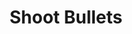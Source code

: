 ---
title: Shoot Bullets
description: Simple Astroids clone
pubDate: Nov. 14, 2017
heroImage: /tuts/gtk-ast/astroids_11.png
source: https://github.com/kion-dgl/DashGL-GTK-Astroids-Tutorial/tree/master/11_Shoot_Bullets
---